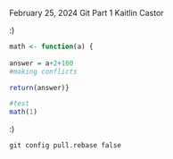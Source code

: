 February 25, 2024
Git Part 1
Kaitlin Castor

:)

```r
math <- function(a) {
  
answer = a+2+100
#making conflicts

return(answer)} 

#test
math(1)

```

:) 
```r
git config pull.rebase false
```

